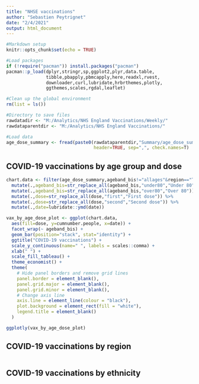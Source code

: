 ```yaml
---
title: "NHSE vaccinations"
author: "Sebastien Peytrignet"
date: "2/4/2021"
output: html_document
---
```


```r
#Markdown setup
knitr::opts_chunk$set(echo = TRUE)

#Load packages
if (!require("pacman")) install.packages("pacman")
pacman::p_load(dplyr,stringr,sp,ggplot2,plyr,data.table,
               tibble,pbapply,pbmcapply,here,readxl,rvest,
               downloader,curl,lubridate,hrbrthemes,plotly,
               ggthemes,scales,rgdal,leaflet)

#Clean up the global environment
rm(list = ls())

#Directory to save files
rawdatadir <- "M:/Analytics/NHS England Vaccinations/Weekly/"
rawdataparentdir <- "M:/Analytics/NHS England Vaccinations/"

#Load data
age_dose_summary <- fread(paste0(rawdataparentdir,"Summary/age_dose_summary.csv"),
                                 header=TRUE, sep=",", check.names=T)
```

## COVID-19 vaccinations by age group and dose

```r
chart.data <- filter(age_dose_summary,ageband_bis!="allages"&region=="Total") %>%
  mutate(.,ageband_bis=str_replace_all(ageband_bis,"under80","Under 80")) %>%
  mutate(.,ageband_bis=str_replace_all(ageband_bis,"over80","Over 80")) %>%
  mutate(.,dose=str_replace_all(dose,"first","First dose")) %>%
  mutate(.,dose=str_replace_all(dose,"second","Second dose")) %>%
  mutate(.,date=lubridate::ymd(date))

vax_by_age_dose_plot <- ggplot(chart.data,
  aes(fill=dose, y=cumnumber.people, x=date)) +
  facet_wrap(~ ageband_bis) +
  geom_bar(position="stack", stat="identity") +
  ggtitle("COVID-19 vaccinations") +
  scale_y_continuous(name=" ", labels = scales::comma) +
  xlab(" ") +
  scale_fill_tableau() +
  theme_economist() +
  theme(
    # Hide panel borders and remove grid lines
    panel.border = element_blank(),
    panel.grid.major = element_blank(),
    panel.grid.minor = element_blank(),
    # Change axis line
    axis.line = element_line(colour = "black"),
    plot.background = element_rect(fill = "white"),
    legend.title = element_blank()
  )

ggplotly(vax_by_age_dose_plot)
```

## COVID-19 vaccinations by region

```r

```

## COVID-19 vaccinations by ethnicity

```r

```